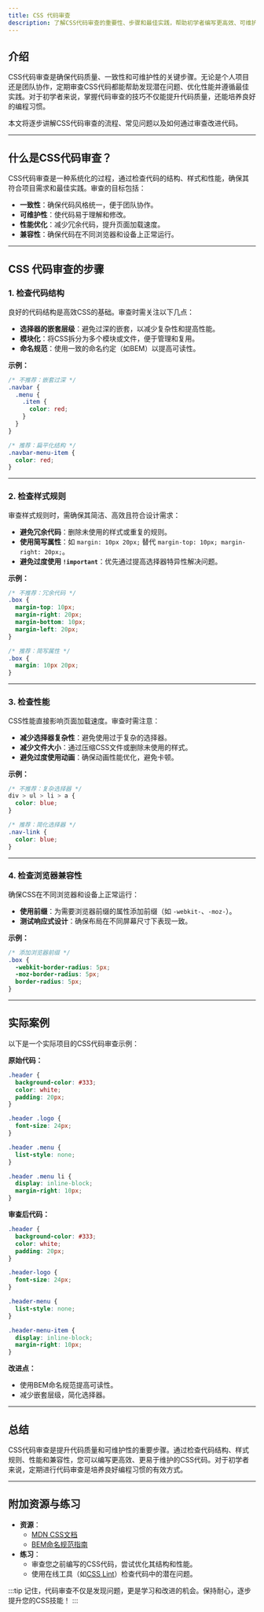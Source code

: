 ```yaml
---
title: CSS 代码审查
description: 了解CSS代码审查的重要性、步骤和最佳实践，帮助初学者编写更高效、可维护的CSS代码。
---
```


## 介绍

CSS代码审查是确保代码质量、一致性和可维护性的关键步骤。无论是个人项目还是团队协作，定期审查CSS代码都能帮助发现潜在问题、优化性能并遵循最佳实践。对于初学者来说，掌握代码审查的技巧不仅能提升代码质量，还能培养良好的编程习惯。

本文将逐步讲解CSS代码审查的流程、常见问题以及如何通过审查改进代码。

---

## 什么是CSS代码审查？

CSS代码审查是一种系统化的过程，通过检查代码的结构、样式和性能，确保其符合项目需求和最佳实践。审查的目标包括：

- **一致性**：确保代码风格统一，便于团队协作。
- **可维护性**：使代码易于理解和修改。
- **性能优化**：减少冗余代码，提升页面加载速度。
- **兼容性**：确保代码在不同浏览器和设备上正常运行。

---

## CSS 代码审查的步骤

### 1. 检查代码结构

良好的代码结构是高效CSS的基础。审查时需关注以下几点：

- **选择器的嵌套层级**：避免过深的嵌套，以减少复杂性和提高性能。
- **模块化**：将CSS拆分为多个模块或文件，便于管理和复用。
- **命名规范**：使用一致的命名约定（如BEM）以提高可读性。

**示例：**

```css
/* 不推荐：嵌套过深 */
.navbar {
  .menu {
    .item {
      color: red;
    }
  }
}

/* 推荐：扁平化结构 */
.navbar-menu-item {
  color: red;
}
```

---

### 2. 检查样式规则

审查样式规则时，需确保其简洁、高效且符合设计需求：

- **避免冗余代码**：删除未使用的样式或重复的规则。
- **使用简写属性**：如 `margin: 10px 20px;` 替代 `margin-top: 10px; margin-right: 20px;`。
- **避免过度使用 `!important`**：优先通过提高选择器特异性解决问题。

**示例：**

```css
/* 不推荐：冗余代码 */
.box {
  margin-top: 10px;
  margin-right: 20px;
  margin-bottom: 10px;
  margin-left: 20px;
}

/* 推荐：简写属性 */
.box {
  margin: 10px 20px;
}
```

---

### 3. 检查性能

CSS性能直接影响页面加载速度。审查时需注意：

- **减少选择器复杂性**：避免使用过于复杂的选择器。
- **减少文件大小**：通过压缩CSS文件或删除未使用的样式。
- **避免过度使用动画**：确保动画性能优化，避免卡顿。

**示例：**

```css
/* 不推荐：复杂选择器 */
div > ul > li > a {
  color: blue;
}

/* 推荐：简化选择器 */
.nav-link {
  color: blue;
}
```

---

### 4. 检查浏览器兼容性

确保CSS在不同浏览器和设备上正常运行：

- **使用前缀**：为需要浏览器前缀的属性添加前缀（如 `-webkit-`、`-moz-`）。
- **测试响应式设计**：确保布局在不同屏幕尺寸下表现一致。

**示例：**

```css
/* 添加浏览器前缀 */
.box {
  -webkit-border-radius: 5px;
  -moz-border-radius: 5px;
  border-radius: 5px;
}
```

---

## 实际案例

以下是一个实际项目的CSS代码审查示例：

**原始代码：**

```css
.header {
  background-color: #333;
  color: white;
  padding: 20px;
}

.header .logo {
  font-size: 24px;
}

.header .menu {
  list-style: none;
}

.header .menu li {
  display: inline-block;
  margin-right: 10px;
}
```

**审查后代码：**

```css
.header {
  background-color: #333;
  color: white;
  padding: 20px;
}

.header-logo {
  font-size: 24px;
}

.header-menu {
  list-style: none;
}

.header-menu-item {
  display: inline-block;
  margin-right: 10px;
}
```

**改进点：**
- 使用BEM命名规范提高可读性。
- 减少嵌套层级，简化选择器。

---

## 总结

CSS代码审查是提升代码质量和可维护性的重要步骤。通过检查代码结构、样式规则、性能和兼容性，您可以编写更高效、更易于维护的CSS代码。对于初学者来说，定期进行代码审查是培养良好编程习惯的有效方式。

---

## 附加资源与练习

- **资源**：
  - [MDN CSS文档](https://developer.mozilla.org/zh-CN/docs/Web/CSS)
  - [BEM命名规范指南](https://en.bem.info/methodology/)
- **练习**：
  - 审查您之前编写的CSS代码，尝试优化其结构和性能。
  - 使用在线工具（如[CSS Lint](https://csslint.net/)）检查代码中的潜在问题。

:::tip
记住，代码审查不仅是发现问题，更是学习和改进的机会。保持耐心，逐步提升您的CSS技能！
:::